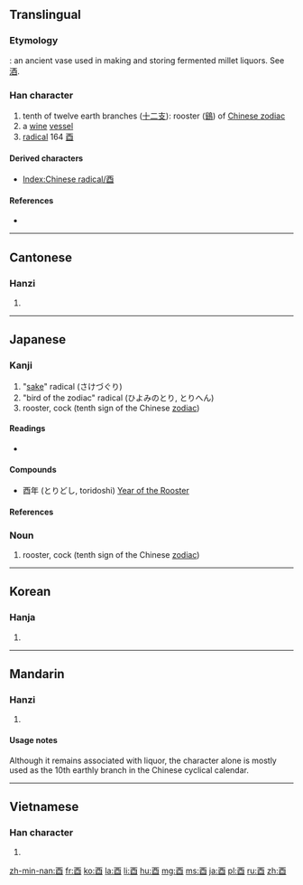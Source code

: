 <!--{{also|丣}}-->
{{also|西}}
==Translingual==
{{stroke order|type=animate}}

===Etymology===
{{liushu|p}}: an ancient vase used in making and storing fermented millet liquors. See [[酒]].

{{Han etyl}}

===Han character===
{{Han char|rn=164|rad=酉|as=00|sn=7|four=1060<sub>0</sub>|canj=一金田一 (MCWM)}}

# tenth of twelve earth branches ([[十二支]]): rooster ([[鷄]]) of [[W:Chinese zodiac|Chinese zodiac]]
# a [[wine]] [[vessel]]
# [[radical]] 164 [[Index:Chinese radical/酉|酉]]

====Derived characters====
* [[Index:Chinese radical/酉]]

====References====
* {{Han ref|kx=1280.020|dkj=39763|dj=1778.360|hdz=63572.010|uh=9149|ud=37193|bh=A8BB|bd=43195}}

----

==Cantonese==

===Hanzi===
{{yue-hanzi|jyut=|y=[[yau5]]}}

# {{defn|lang=yue|sort=酉00}}

----

==Japanese==

===Kanji===
{{ja-kanji|grade=n|rs=酉00}}

# "[[sake]]" radical (さけづぐり)
# "bird of the zodiac" radical (ひよみのとり, とりへん)
# rooster, cock (tenth sign of the Chinese [[zodiac]])

====Readings====
* {{ja-readings|on=[[ゆう]] (yū)|kun=[[とり]] (tori)|nanori=[[なが]] (naga), [[みのる]] (minoru)}}

====Compounds====
* 酉年 (とりどし, toridoshi) [[w:Rooster (zodiac)|Year of the Rooster]]

====References====
{{ja-kref
|jis= 4653
|ku= 3851
|shift= 93D1
|euc= C6D3
|freq= 2468
|nelson= 4775
|newnelson= 6157
|halpern= 3544
|kld= 2207
|heisig= 1427
|tuttle= 2254
}}

===Noun===
{{ja-noun|k|hira=とり|rom=tori}}

# rooster, cock (tenth sign of the Chinese [[zodiac]])

----

==Korean==

===Hanja===
{{ko-hanja|hangeul=유|eumhun=|rv=yu|mr=yu|y=yu}}

# {{defn|lang=ko|sort=酉00}}

----

==Mandarin==

===Hanzi===
{{cmn-hanzi|pin=[[yǒu]] ([[you3]]), [[dīng]] ([[ding1]])|wg=[[yu3|yu<sup>3</sup>]], [[ting1|ting<sup>1</sup>]]}}

# {{defn|lang=cmn|sort=酉00}}

====Usage notes====
Although it remains associated with liquor, the character alone is mostly used as the 10th earthly branch in the Chinese cyclical calendar.

----

==Vietnamese==

===Han character===
{{vi-hantu|[[dậu]], [[dấu]], [[giấu]], [[giậu]]|rs=酉00}}

# {{defn|lang=vi|sort=酉00}}

[[zh-min-nan:酉]]
[[fr:酉]]
[[ko:酉]]
[[la:酉]]
[[li:酉]]
[[hu:酉]]
[[mg:酉]]
[[ms:酉]]
[[ja:酉]]
[[pl:酉]]
[[ru:酉]]
[[zh:酉]]